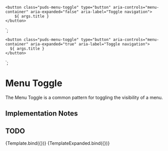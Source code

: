 
<Meta title="Components/Menu Toggle" component="MenuToggle" />

    <button class="puds-menu-toggle" type="button" aria-controls="menu-container" aria-expanded="false" aria-label="Toggle navigation">
        ${ args.title }
    </button>
`;

    <button class="puds-menu-toggle" type="button" aria-controls="menu-container" aria-expanded="true" aria-label="Toggle navigation">
      ${ args.title }
    </button>
`;

# Menu Toggle

The Menu Toggle is a common pattern for toggling the visibility of a menu.

## Implementation Notes

## TODO

<Canvas>
    <Story name="Collapsed" args={{
        title: "Menu"
    }}>
      {Template.bind({})}
    </Story>
</Canvas>

<Canvas>
    <Story name="Expanded" args={{
        title: "Menu"
    }}>
      {TemplateExpanded.bind({})}
    </Story>
</Canvas>


